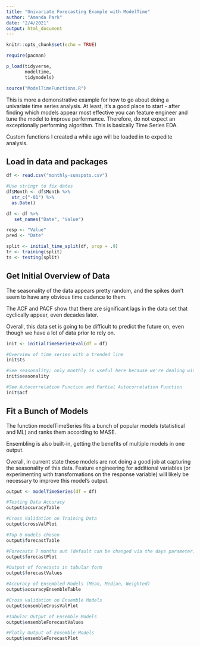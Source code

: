 ```yaml
---
title: "Univariate Forecasting Example with ModelTime"
author: "Amanda Park"
date: "2/4/2021"
output: html_document
---
```


```r
knitr::opts_chunk$set(echo = TRUE)

require(pacman)

p_load(tidyverse,
       modeltime,
       tidymodels)

source("ModelTimeFunctions.R")
```

This is more a demonstrative example for how to go about doing a univariate time series analysis. At least, it's a good place to start - after finding which models appear most effective you can feature engineer and tune the model to improve performance. Therefore, do not expect an exceptionally performing algorithm. This is basically Time Series EDA.

Custom functions I created a while ago will be loaded in to expedite analysis.

## Load in data and packages

```r
df <- read.csv("monthly-sunspots.csv")

#Use stringr to fix dates
df$Month <- df$Month %>%
  str_c("-01") %>% 
  as.Date()

df <- df %>%
   set_names("Date", "Value")

resp <- "Value"
pred <- "Date"

split <- initial_time_split(df, prop = .9)
tr <- training(split)
ts <- testing(split)

```

## Get Initial Overview of Data

The seasonality of the data appears pretty random, and the spikes don't seem to have any obvious time cadence to them. 

The ACF and PACF show that there are significant lags in the data set that cyclically appear, even decades later.

Overall, this data set is going to be difficult to predict the future on, even though we have a lot of data prior to rely on.

```r
init <- initialTimeSeriesEval(df = df)

#Overview of time series with a trended line
init$ts

#See seasonality; only monthly is useful here because we're dealing with monthly data
init$seasonality

#See Autocorrelation Function and Partial Autocorrelation Function
init$acf
```

## Fit a Bunch of Models

The function modelTimeSeries fits a bunch of popular models (statistical and ML) and ranks them according to MASE. 

Ensembling is also built-in, getting the benefits of multiple models in one output.

Overall, in current state these models are not doing a good job at capturing the seasonality of this data. Feature engineering for additional variables (or experimenting with transformations on the response variable) will likely be necessary to improve this model's output.

```r
output <- modelTimeSeries(df = df)

#Testing Data Accuracy
output$accuracyTable

#Cross Validation on Training Data
output$crossValPlot

#Top 6 models chosen
output$forecastTable

#Forecasts 7 months out (default can be changed via the days parameter)
output$forecastPlot

#Output of forecasts in tabular form
output$forecastValues

#Accuracy of Ensembled Models (Mean, Median, Weighted)
output$accuracyEnsembleTable

#Cross validation on Ensemble Models
output$ensembleCrossValPlot

#Tabular Output of Ensemble Models
output$ensembleForecastValues

#Plotly Output of Ensemble Models
output$ensembleForecastPlot
```

